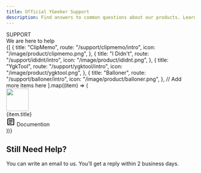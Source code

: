 ```yaml
---
title: Official YGeeker Support
description: Find answers to common questions about our products. Learn how to update your account, protect your privacy, and more.
---
```



<section className="flex min-h-[40vh] w-full flex-col items-center justify-center py-4 text-center font-koulen">
	<div className="text-2xl text-slate-600">SUPPORT</div>
	<div className="text-5xl leading-[1.07143] sm:text-8xl">
		We are here to help
	</div>
</section>
<section className="flex justify-center px-4 sm:px-0">
	<div className="grid w-[976px] grid-cols-1 gap-4 py-2 md:grid-cols-3">
		{[
			{
				title: "ClipMemo",
				route: "/support/clipmemo/intro",
				icon: "/image/product/clipmemo.png",
			},
			{
				title: "I Didn't",
				route: "/support/ididnt/intro",
				icon: "/image/product/ididnt.png",
			},
			{
				title: "YgkTool",
				route: "/support/ygktool/intro",
				icon: "/image/product/ygktool.png",
			},
			{
				title: "Balloner",
				route: "/support/balloner/intro",
				icon: "/image/product/balloner.png",
			},
			// Add more items here
		].map((item) => (
			<div key={item.route} className="flex flex-col overflow-hidden rounded-xl bg-white px-8 py-6">
				<Image
					className="rounded-xl"
					alt=""
					height="60"
					width="60"
					src={item.icon}
				></Image>
				<div className="w-full py-4 text-xl">
					{item.title}
				</div>
				<div className="flex space-x-2">
					<svg className="fill-blue-600" xmlns="http://www.w3.org/2000/svg" height="24" viewBox="0 -960 960 960" width="24"><path d="M280-280h280v-80H280v80Zm0-160h400v-80H280v80Zm0-160h400v-80H280v80Zm-80 480q-33 0-56.5-23.5T120-200v-560q0-33 23.5-56.5T200-840h560q33 0 56.5 23.5T840-760v560q0 33-23.5 56.5T760-120H200Zm0-80h560v-560H200v560Zm0-560v560-560Z"/></svg>
					<Link href={item.route} className="text-blue-600">Documention</Link>
				</div>
			</div>
    	))}
    </div>

</section>
<section className="mt-10 flex justify-center bg-blue-400 p-12 text-white">
	<div className="max-w-[900px] text-center">
		<h2 className="mb-4 text-3xl">Still Need Help?</h2>
		<div>
			You can write an email to us. You’ll get a reply within 2 business
			days.
		</div>
	</div>
</section>
